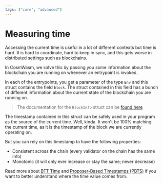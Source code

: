 ```yaml
---
tags: ["core", "advanced"]
---
```



# Measuring time

Accessing the current time is useful in a lot of different contexts but time is hard. It is hard to
coordinate, hard to keep in sync, and this gets worse in distributed settings such as blockchains.

In CosmWasm, we solve this by passing you some information about the blockchain you are running on
whenever an entrypoint is invoked.

In each of the entrypoints, you get a parameter of the type `Env` and this struct contains the field
`block`. The struct contained in this field has a bunch of different information about the current
state of the blockchain you are running on.

> The documentation for the `BlockInfo` struct can be [found here]

The timestamp contained in this struct can be safely used in your program as the source of the
current time. Well, kinda. It won't be 100% matching the current time, as it is the timestamp of the
block we are currently operating on.

But you can rely on this timestamp to have the following properties:

- Consistent across the chain (every validator on the chain has the same info)
- Monotonic (it will only ever increase or stay the same; never decrease)

Read more about [BFT Time] and [Proposer-Based Timestamps (PBTS)][PBTS] if you want to better
understand where the time value comes from.

[found here]: https://docs.rs/cosmwasm-std/latest/cosmwasm_std/struct.BlockInfo.html
[BFT Time]: https://docs.cometbft.com/main/spec/consensus/bft-time
[PBTS]: https://informal.systems/blog/introducing-proposer-based-timestamps-pbts-in-cometbft
